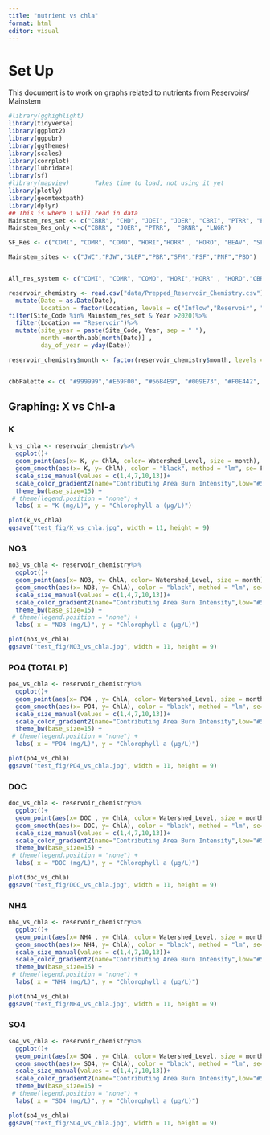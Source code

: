 ```yaml
---
title: "nutrient vs chla"
format: html
editor: visual
---
```


# Set Up

This document is to work on graphs related to nutrients from Reservoirs/ Mainstem

```r

#library(gghighlight)
library(tidyverse)
library(ggplot2)
library(ggpubr)
library(ggthemes)
library(scales)
library(corrplot)
library(lubridate)
library(sf)
#library(mapview)       Takes time to load, not using it yet
library(plotly)
library(geomtextpath)
library(dplyr)
## This is where i will read in data
Mainstem_res_set <- c("CBRR", "CHD", "JOEI", "JOER", "CBRI", "PTRR", "PTRO", "BMD", "BRNR", "LNGO", "LNGR")
Mainstem_Res_only <-c("CBRR", "JOER", "PTRR",  "BRNR", "LNGR")

SF_Res <- c("COMI", "COMR", "COMO", "HORI","HORR" , "HORO", "BEAV", "SFM")

Mainstem_sites <- c("JWC","PJW","SLEP","PBR","SFM","PSF","PNF","PBD")


All_res_system <- c("COMI", "COMR", "COMO", "HORI","HORR" , "HORO","CBRR", "CHD", "JOEI", "JOER", "CBRI", "PTRR", "PTRO", "BMD", "BRNR", "LNGO", "LNGR")

reservoir_chemistry <- read.csv("data/Prepped_Reservoir_Chemistry.csv")%>%
  mutate(Date = as.Date(Date),
         Location = factor(Location, levels = c("Inflow","Reservoir", "Outflow", "Mainstem")))%>%
filter(Site_Code %in% Mainstem_res_set & Year >2020)%>%
  filter(Location == "Reservoir")%>%
  mutate(site_year = paste(Site_Code, Year, sep = " "),
         month =month.abb[month(Date)] ,
         day_of_year = yday(Date))

reservoir_chemistry$month <- factor(reservoir_chemistry$month, levels = c("Jun","Jul","Aug","Sep","Oct"))


cbbPalette <- c( "#999999","#E69F00", "#56B4E9", "#009E73", "#F0E442", "#0072B2", "#D55E00", "#CC79A7")

```

## Graphing: X vs Chl-a

### K

```r

k_vs_chla <- reservoir_chemistry%>%
  ggplot()+
  geom_point(aes(x= K, y= ChlA, color= Watershed_Level, size = month), alpha = .5)+
  geom_smooth(aes(x= K, y= ChlA), color = "black", method = "lm", se= F)+
  scale_size_manual(values = c(1,4,7,10,13))+
  scale_color_gradient2(name="Contributing Area Burn Intensity",low="#56B4E9", mid="#F0E442", high="#D55E00", guide="colourbar", midpoint=0.225, limits=c(0,0.45576),) +
  theme_bw(base_size=15) +
 # theme(legend.position = "none") +
  labs( x = "K (mg/L)", y = "Chlorophyll a (μg/L)")

plot(k_vs_chla)
ggsave("test_fig/K_vs_chla.jpg", width = 11, height = 9)
```

### NO3

```r

no3_vs_chla <- reservoir_chemistry%>%
  ggplot()+
  geom_point(aes(x= NO3, y= ChlA, color= Watershed_Level, size = month), alpha = .5)+
  geom_smooth(aes(x= NO3, y= ChlA), color = "black", method = "lm", se= F)+
  scale_size_manual(values = c(1,4,7,10,13))+
  scale_color_gradient2(name="Contributing Area Burn Intensity",low="#56B4E9", mid="#F0E442", high="#D55E00", guide="colourbar", midpoint=0.225, limits=c(0,0.45576),) +
  theme_bw(base_size=15) +
 # theme(legend.position = "none") +
  labs( x = "NO3 (mg/L)", y = "Chlorophyll a (μg/L)")

plot(no3_vs_chla)
ggsave("test_fig/NO3_vs_chla.jpg", width = 11, height = 9)
```

### PO4 (TOTAL P)

```r

po4_vs_chla <- reservoir_chemistry%>%
  ggplot()+
  geom_point(aes(x= PO4 , y= ChlA, color= Watershed_Level, size = month), alpha = .5)+
  geom_smooth(aes(x= PO4, y= ChlA), color = "black", method = "lm", se= F)+
  scale_size_manual(values = c(1,4,7,10,13))+
  scale_color_gradient2(name="Contributing Area Burn Intensity",low="#56B4E9", mid="#F0E442", high="#D55E00", guide="colourbar", midpoint=0.225, limits=c(0,0.45576),) +
  theme_bw(base_size=15) +
 # theme(legend.position = "none") +
  labs( x = "PO4 (mg/L)", y = "Chlorophyll a (μg/L)")

plot(po4_vs_chla)
ggsave("test_fig/PO4_vs_chla.jpg", width = 11, height = 9)
```

### DOC

```r
doc_vs_chla <- reservoir_chemistry%>%
  ggplot()+
  geom_point(aes(x= DOC , y= ChlA, color= Watershed_Level, size = month), alpha = .5)+
  geom_smooth(aes(x= DOC, y= ChlA), color = "black", method = "lm", se= F)+
  scale_size_manual(values = c(1,4,7,10,13))+
  scale_color_gradient2(name="Contributing Area Burn Intensity",low="#56B4E9", mid="#F0E442", high="#D55E00", guide="colourbar", midpoint=0.225, limits=c(0,0.45576),) +
  theme_bw(base_size=15) +
 # theme(legend.position = "none") +
  labs( x = "DOC (mg/L)", y = "Chlorophyll a (μg/L)")

plot(doc_vs_chla)
ggsave("test_fig/DOC_vs_chla.jpg", width = 11, height = 9)
```

### NH4

```r
nh4_vs_chla <- reservoir_chemistry%>%
  ggplot()+
  geom_point(aes(x= NH4 , y= ChlA, color= Watershed_Level, size = month), alpha = .5)+
  geom_smooth(aes(x= NH4, y= ChlA), color = "black", method = "lm", se= F)+
  scale_size_manual(values = c(1,4,7,10,13))+
  scale_color_gradient2(name="Contributing Area Burn Intensity",low="#56B4E9", mid="#F0E442", high="#D55E00", guide="colourbar", midpoint=0.225, limits=c(0,0.45576),) +
  theme_bw(base_size=15) +
 # theme(legend.position = "none") +
  labs( x = "NH4 (mg/L)", y = "Chlorophyll a (μg/L)")

plot(nh4_vs_chla)
ggsave("test_fig/NH4_vs_chla.jpg", width = 11, height = 9)


```

### SO4

```r

so4_vs_chla <- reservoir_chemistry%>%
  ggplot()+
  geom_point(aes(x= SO4 , y= ChlA, color= Watershed_Level, size = month), alpha = .5)+
  geom_smooth(aes(x= SO4, y= ChlA), color = "black", method = "lm", se= F)+
  scale_size_manual(values = c(1,4,7,10,13))+
  scale_color_gradient2(name="Contributing Area Burn Intensity",low="#56B4E9", mid="#F0E442", high="#D55E00", guide="colourbar", midpoint=0.225, limits=c(0,0.45576),) +
  theme_bw(base_size=15) +
 # theme(legend.position = "none") +
  labs( x = "SO4 (mg/L)", y = "Chlorophyll a (μg/L)")

plot(so4_vs_chla)
ggsave("test_fig/SO4_vs_chla.jpg", width = 11, height = 9)

```
